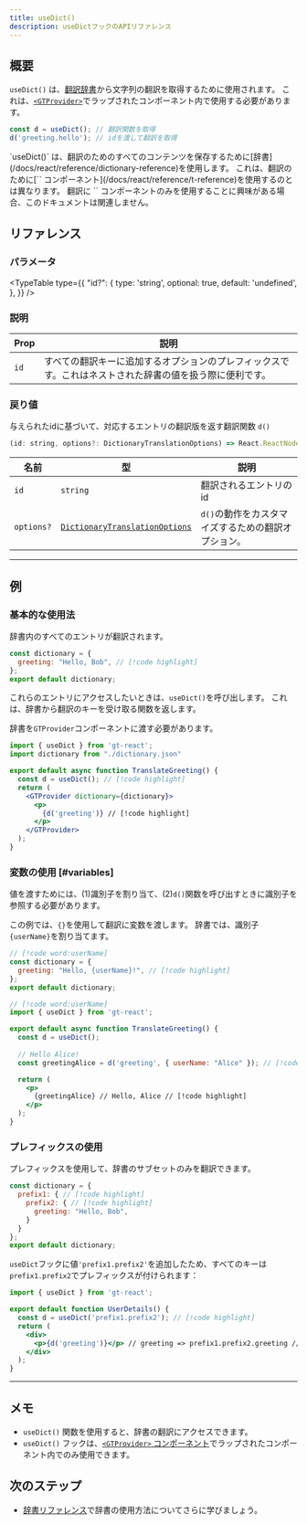 ```yaml
---
title: useDict()
description: useDictフックのAPIリファレンス
---
```


## 概要

`useDict()` は、[翻訳辞書](/docs/react/reference/dictionary-reference)から文字列の翻訳を取得するために使用されます。
これは、[`<GTProvider>`](/docs/react/api/components/gtprovider)でラップされたコンポーネント内で使用する必要があります。

```jsx
const d = useDict(); // 翻訳関数を取得
d('greeting.hello'); // idを渡して翻訳を取得
```


<Callout>
  `useDict()` は、翻訳のためのすべてのコンテンツを保存するために[辞書](/docs/react/reference/dictionary-reference)を使用します。
  これは、翻訳のために[`<T>` コンポーネント](/docs/react/reference/t-reference)を使用するのとは異なります。
  翻訳に `<T>` コンポーネントのみを使用することに興味がある場合、このドキュメントは関連しません。
</Callout>

## リファレンス

### パラメータ

<TypeTable
  type={{
    "id?": {
        type: 'string',
        optional: true,
        default: 'undefined',
    },
  }}
/>

### 説明

| Prop | 説明 |
| ---- | ----------- |
| `id` | すべての翻訳キーに追加するオプションのプレフィックスです。これはネストされた辞書の値を扱う際に便利です。|


### 戻り値

与えられたidに基づいて、対応するエントリの翻訳版を返す翻訳関数 `d()`

```jsx
(id: string, options?: DictionaryTranslationOptions) => React.ReactNode
```

| 名前                  | 型 | 説明                                                                 |
|-----------------------|--|-----------------------------------------------------------------------------|
| `id`             | `string` | 翻訳されるエントリのid                                     |
| `options?`            | [`DictionaryTranslationOptions`](/docs/react/api/types/DictionaryTranslationOptions) | `d()`の動作をカスタマイズするための翻訳オプション。 |

---

## 例

### 基本的な使用法
辞書内のすべてのエントリが翻訳されます。

```jsx title="dictionary.jsx" copy
const dictionary = {
  greeting: "Hello, Bob", // [!code highlight]
};
export default dictionary;
```

これらのエントリにアクセスしたいときは、`useDict()`を呼び出します。
これは、辞書から翻訳のキーを受け取る関数を返します。

辞書を`GTProvider`コンポーネントに渡す必要があります。

```jsx title="TranslateGreeting.jsx" copy
import { useDict } from 'gt-react';
import dictionary from "./dictionary.json"

export default async function TranslateGreeting() {
  const d = useDict(); // [!code highlight]
  return (
    <GTProvider dictionary={dictionary}>
      <p>
        {d('greeting')} // [!code highlight]
      </p>
    </GTProvider>
  );
}
```

### 変数の使用 [#variables]
値を渡すためには、(1)識別子を割り当て、(2)`d()`関数を呼び出すときに識別子を参照する必要があります。

この例では、`{}`を使用して翻訳に変数を渡します。
辞書では、識別子`{userName}`を割り当てます。

```jsx title="dictionary.jsx" copy
// [!code word:userName]
const dictionary = {
  greeting: "Hello, {userName}!", // [!code highlight]
};
export default dictionary;
```

```jsx title="TranslateGreeting.jsx" copy
// [!code word:userName]
import { useDict } from 'gt-react';

export default async function TranslateGreeting() {
  const d = useDict();
  
  // Hello Alice!
  const greetingAlice = d('greeting', { userName: "Alice" }); // [!code highlight]

  return (
    <p>
      {greetingAlice} // Hello, Alice // [!code highlight]
    </p>
  );
}
```

### プレフィックスの使用

プレフィックスを使用して、辞書のサブセットのみを翻訳できます。
```jsx  title="dictionary.jsx" copy
const dictionary = {
  prefix1: { // [!code highlight]
    prefix2: { // [!code highlight]
      greeting: "Hello, Bob",
    }
  }
};
export default dictionary;
```
`useDict`フックに値`'prefix1.prefix2'`を追加したため、すべてのキーは`prefix1.prefix2`でプレフィックスが付けられます：
```jsx title="UserDetails.jsx" copy
import { useDict } from 'gt-react';

export default function UserDetails() {
  const d = useDict('prefix1.prefix2'); // [!code highlight]
  return (
    <div>
      <p>{d('greeting')}</p> // greeting => prefix1.prefix2.greeting // [!code highlight]
    </div>
  );
}
```
--- 
## メモ
 * `useDict()` 関数を使用すると、辞書の翻訳にアクセスできます。
 * `useDict()` フックは、[`<GTProvider>` コンポーネント](/docs/react/api/components/gtprovider)でラップされたコンポーネント内でのみ使用できます。

## 次のステップ
 * [辞書リファレンス](/docs/react/reference/dictionary-reference)で辞書の使用方法についてさらに学びましょう。